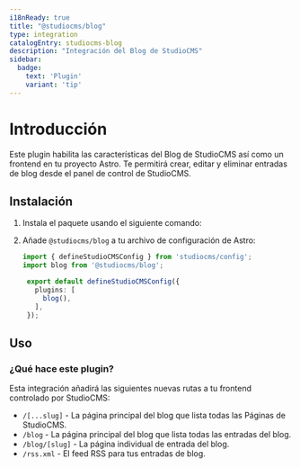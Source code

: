 ```yaml
---
i18nReady: true
title: "@studiocms/blog"
type: integration
catalogEntry: studiocms-blog
description: "Integración del Blog de StudioCMS"
sidebar:
  badge: 
    text: 'Plugin'
    variant: 'tip'
---
```



# Introducción

Este plugin habilita las características del Blog de StudioCMS así como un frontend en tu proyecto Astro. Te permitirá crear, editar y eliminar entradas de blog desde el panel de control de StudioCMS.

## Instalación

1. Instala el paquete usando el siguiente comando:

   <PackageManagers pkg="@studiocms/blog" />

2. Añade `@studiocms/blog` a tu archivo de configuración de Astro:

   ```ts title="studiocms.config.mjs" ins={2, 6}
   import { defineStudioCMSConfig } from 'studiocms/config';
   import blog from '@studiocms/blog';

    export default defineStudioCMSConfig({
      plugins: [
        blog(),
      ],
    });
   ```

## Uso

### ¿Qué hace este plugin?

Esta integración añadirá las siguientes nuevas rutas a tu frontend controlado por StudioCMS:

- `/[...slug]` - La página principal del blog que lista todas las Páginas de StudioCMS.
- `/blog` - La página principal del blog que lista todas las entradas del blog.
- `/blog/[slug]` - La página individual de entrada del blog.
- `/rss.xml` - El feed RSS para tus entradas de blog.
